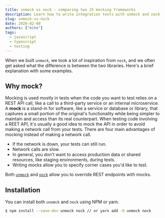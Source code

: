```yaml
---
title: unmock vs nock - comparing two JS mocking frameworks
description: Learn how to write integration tests with unmock and nock.
slug: unmock-vs-nock
date: 2020-02-08
authors: ["mike"]
tags:
  - javascript
  - typescript
  - testing
---
```


When we built `unmock`, we took a lot of inspiration from `nock`, and we often get asked what the difference is between the two libraries. Here's a brief explanation with some examples.

## Why mock?

Mocking is used mostly in tests when the code you want to test relies on a REST API call, like a call to a third-party service or an internal microservice. A **mock** is a stand-in for software, like a service or database or library, that captures a small portion of the original's functionality while being simpler to maintain and access than its real counterpart. When testing code involving a REET API, it's usually a good idea to mock the API in order to avoid making a network call from your tests. There are four main advantages of mocking instead of making a network call.

- If the network is down, your tests can still run.
- Network calls are slow.
- In general, you don't want to access production data or shared resources, like staging environments, during tests.
- Writing mocks allow you to specify corner cases you'd like to test.

Both [`unmock`](https://github.com/Meeshkan/unmock) and [`nock`](https://github.com/nock/nock) allow you to override REST endpoints with mocks.

## Installation

You can install both `unomck` and `nock` using NPM or yarn.

```bash
$ npm install --save-dev unmock nock // or yarn add -D unmock nock
```

If you are a typescript user, you will need to install the `nock` types separately.

```bash
$ npm install --save-dev @types/nock // or yarn add -D @types/nock
```

`unmock` is written in typescript, so no additional installation is needed.

## Fixed mocks

Here's how you mock an endpoint with fixed data in both `unmock` and `nock`. By "fixed data", I mean data that is entirely deterministic and doesn't change from test to test. The two examples below use `jest`.

## With unmock

```javascript
// my.test.js
const unmock = require('unmock');
const axios = require('axios');
unmock
  .nock('https://myservice.io')
  .get('/users')
  .reply(200, [{ name: "Ruth", age: 43 }, {name: "Avishai", age: 3 },
               { name: "Yaron", age: 37 }, {name: "Shimrit", age: 82 },
               { name: "Maya", age: 17 ]);

beforeAll(() => unmock.on());

const fetchUsersAndFlagMinors = async () => {
  const { data }= await axios('https://myservice.io/users');
  return data.map(user => { ...user, minor: user.age < 18 });
};

test("Minors are correctly identified in users array", async () => {
  const res = await fetchUsersAndFlagMinors();
  expect(res[0].minor).toBe(false);
  expect(res[1].minor).toBe(true);
  expect(res[2].minor).toBe(false);
  expect(res[3].minor).toBe(false);
  expect(res[4].minor).toBe(true);
});
```

## With nock

```javascript
// my.test.js
const nock = require('nock');
const axios = require('axios');
nock('https://myservice.io')
  .get('/users')
  .reply(200, [{ name: "Ruth", age: 43 }, {name: "Avishai", age: 3 },
               { name: "Yaron", age: 37 }, {name: "Shimrit", age: 82 },
               { name: "Maya", age: 17 ]);

const fetchUsersAndFlagMinors = async () => {
  const { data } = await axios('https://myservice.io/users');
  return data.map(user => { ...user, minor: user.age < 18 });
};

test("Minors are correctly identified in users array", async () => {
  const res = await fetchUsersAndFlagMinors();
  expect(res[0].minor).toBe(false);
  expect(res[1].minor).toBe(true);
  expect(res[2].minor).toBe(false);
  expect(res[3].minor).toBe(false);
  expect(res[4].minor).toBe(true);
});
```

## Comparison and remarks

`unmock` and `nock` have almost no differences when using fixed mocks.

Truth be told, I'm not a fan of fixed mocks. In my opinion, the issue with using them is that they hardcode assumptions about mock data in the test. For example, the test above knows that the mock data contains five elements and that the order of minors will be `[false, true, false, false, true]`. Does that mean we expect that the function will always return five elements? That the order of minors will always be the one above? We have no way to know the answers to these questions from looking at the tests alone, and its easy for newcomers to confuse characteristics of a mock with expectations about how the function will behave (ie thinking "Oh, this function always returns five users.", etc).

One solution to this problem is to use **dynamic mocks**.

## Dynamic mocks

Let's rewrite the example above in `unmock` to use dynamic mocks. Dynamic mocking is not possible in `nock`.

```javascript
// my.test.js
const unmock = require('unmock');
const { u } = unmock;
const axios = require('axios');
unmock
  .nock('https://myservice.io')
  .get('/users')
  .reply(200, u.array({ name: u.string(), age: u.integer() });

beforeAll(() => unmock.on());

const fetchUsersAndFlagMinors = async () => {
  const { data }= await axios('https://myservice.io/users');
  return data.map(user => { ...user, minor: user.age < 18 });
};

test("Minors are correctly identified in users array", async () => {
  const res = await fetchUsersAndFlagMinors();
  res.forEach(user => expect(user.minor).toBe(user.age < 18));
});
```

Not only is the test shorter - it conveys our intent with greater clarity. We expect that, for every user in the list, they will be flagged as minor if their age is less than 18. Furthermore, we expect our API to return an array of user objects with a `string` name and `integer` age. For more on the `u.` sytanx in `unmock`, check out the [documentation](https://www.unmock.io/docs/unmock#poet).

### Remarks

While dynamic mocks are useful, they are limited to a single test case. What if the code has a bug when there are zero users? 100 users? Users in various orders of age? Dynamic mocks take us half way there - to cross the bridge fully, we need **fuzz testing**.

## Fuzzing

`unmock` is most powerful when used with the `runner`. Let's use the same test above, adding the `runner` right after the string defining the test.

```javascript
// my.test.js
const unmock = require('unmock');
const { u, runner } = unmock;
const axios = require('axios');
unmock
  .nock('https://myservice.io')
  .get('/users')
  .reply(200, u.array({ name: u.string(), age: u.integer() });

beforeAll(() => unmock.on());
unmock.randomize.on();

const fetchUsersAndFlagMinors = async () => {
  const { data }= await axios('https://myservice.io/users');
  return data.map(user => { ...user, minor: user.age < 18 });
};

test("Minors are correctly identified in users array", runner(async () => {
  const res = await fetchUsersAndFlagMinors();
  res.forEach(user => expect(user.minor).toBe(user.age < 18));
}));
```

The only change in the code above from the previous example is that we have added the runner in the test definition. This runs the test twenty times by default, although the number of times is tweakable. The advantage of this approach is that the runner will throw lots of different permutations of data at your function (empty array, large array, different orders of elements), which is a great way to expose bugs. It's also a more realistic way to test APIs - as you never know what an API will return, testing with a runner is a good way to increase confidence that your code will handle a wide range of outcomes.

You can check out the `runner` [documentation](https://www.unmock.io/docs/fuzz) for more information. We are currently actively developing the runner to better explore common corner cases and to support more test frameworks, like `mocha`, `tap` and `ava`.

## Conclusion

`unmock` and `nock` are both frameworks for mocking REST APIs in JavaScript. They have similar APIs and are both useful for mocking with static mocks. If you would like to use dynamic mocks and a runner, `unmock` may be a good fit. In addition to these features, `unmock` contains [spies](https://www.unmock.io/docs/expectations#spying) that provide information about data coming into and going out of the REST APIs you consume. It also has a [functional API](https://www.unmock.io/docs/setting-state) for tweaking responses in case you need to narrow the range of possible outcomes produced by the runner.

We hope you enjoy checking out `unmock` and `nock` and one or both of them useful in your next JS or TS project that makes REST API calls!
